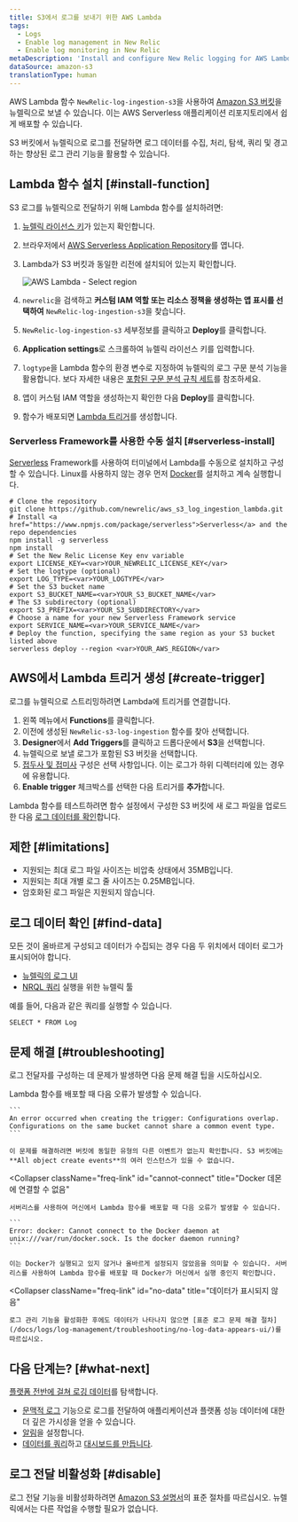 ```yaml
---
title: S3에서 로그를 보내기 위한 AWS Lambda
tags:
  - Logs
  - Enable log management in New Relic
  - Enable log monitoring in New Relic
metaDescription: 'Install and configure New Relic logging for AWS Lambda with S3, so you can use enhanced log management capabilities.'
dataSource: amazon-s3
translationType: human
---
```



AWS Lambda 함수 `NewRelic-log-ingestion-s3`을 사용하여 [Amazon S3 버킷](https://aws.amazon.com/s3/)을 뉴렐릭으로 보낼 수 있습니다. 이는 AWS Serverless 애플리케이션 리포지토리에서 쉽게 배포할 수 있습니다.

S3 버킷에서 뉴렐릭으로 로그를 전달하면 로그 데이터를 수집, 처리, 탐색, 쿼리 및 경고하는 향상된 로그 관리 기능을 활용할 수 있습니다.

## Lambda 함수 설치 [#install-function]

S3 로그를 뉴렐릭으로 전달하기 위해 Lambda 함수를 설치하려면:

1. [뉴렐릭 라이선스 키](/docs/accounts/install-new-relic/account-setup/license-key)가 있는지 확인합니다.

2. 브라우저에서 [AWS Serverless Application Repository](https://serverlessrepo.aws.amazon.com/applications)를 엽니다.

3. Lambda가 S3 버킷과 동일한 리전에 설치되어 있는지 확인합니다.

   <img title="AWS Lambda - Select region" alt="AWS Lambda - Select region" src={serverlessAWSLambdaSelectRegion}/>

4. `newrelic`을 검색하고 **커스텀 IAM 역할 또는 리소스 정책을 생성하는 앱 표시를 선택하여** `NewRelic-log-ingestion-s3`을 찾습니다.

5. `NewRelic-log-ingestion-s3` 세부정보를 클릭하고 **Deploy**를 클릭합니다.

6. **Application settings**로 스크롤하여 뉴렐릭 라이선스 키를 입력합니다.

7. `logtype`을 Lambda 함수의 환경 변수로 지정하여 뉴렐릭의 로그 구문 분석 기능을 활용합니다. 보다 자세한 내용은 [포함된 구문 분석 규칙 세트](/docs/logs/new-relic-logs/ui-data/new-relic-logs-parsing-built-rules-custom-parsing#built-in-rules)를 참조하세요.

8. 앱이 커스텀 IAM 역할을 생성하는지 확인한 다음 **Deploy**를 클릭합니다.

9. 함수가 배포되면 [Lambda 트리거](#create-trigger)를 생성합니다.

### Serverless Framework를 사용한 수동 설치 [#serverless-install]

[Serverless](https://www.npmjs.com/package/serverless) Framework를 사용하여 터미널에서 Lambda를 수동으로 설치하고 구성할 수 있습니다. Linux를 사용하지 않는 경우 먼저 [Docker](https://docs.docker.com/get-docker/)를 설치하고 계속 실행합니다.

```
# Clone the repository
git clone https://github.com/newrelic/aws_s3_log_ingestion_lambda.git
# Install <a href="https://www.npmjs.com/package/serverless">Serverless</a> and the repo dependencies
npm install -g serverless
npm install
# Set the New Relic License Key env variable
export LICENSE_KEY=<var>YOUR_NEWRELIC_LICENSE_KEY</var>
# Set the logtype (optional)
export LOG_TYPE=<var>YOUR_LOGTYPE</var>
# Set the S3 bucket name
export S3_BUCKET_NAME=<var>YOUR_S3_BUCKET_NAME</var>
# The S3 subdirectory (optional)
export S3_PREFIX=<var>YOUR_S3_SUBDIRECTORY</var>
# Choose a name for your new Serverless Framework service
export SERVICE_NAME=<var>YOUR_SERVICE_NAME</var>
# Deploy the function, specifying the same region as your S3 bucket listed above
serverless deploy --region <var>YOUR_AWS_REGION</var>
```

## AWS에서 Lambda 트리거 생성 [#create-trigger]

로그를 뉴렐릭으로 스트리밍하려면 Lambda에 트리거를 연결합니다.

1. 왼쪽 메뉴에서 **Functions**를 클릭합니다.
2. 이전에 생성된 `NewRelic-s3-log-ingestion` 함수를 찾아 선택합니다.
3. **Designer**에서 **Add Triggers**를 클릭하고 드롭다운에서 **S3**을 선택합니다.
4. 뉴렐릭으로 보낼 로그가 포함된 S3 버킷을 선택합니다.
5. [접두사 및 접미사](https://aws.amazon.com/blogs/compute/amazon-s3-adds-prefix-and-suffix-filters-for-lambda-function-triggering/) 구성은 선택 사항입니다. 이는 로그가 하위 디렉터리에 있는 경우에 유용합니다.
6. **Enable trigger** 체크박스를 선택한 다음 트리거를 **추가**합니다.

Lambda 함수를 테스트하려면 함수 설정에서 구성한 S3 버킷에 새 로그 파일을 업로드한 다음 [로그 데이터를 확인](#find-data)합니다.

<InstallFeedback/>

## 제한 [#limitations]

* 지원되는 최대 로그 파일 사이즈는 비압축 상태에서 35MB입니다.
* 지원되는 최대 개별 로그 줄 사이즈는 0.25MB입니다.
* 암호화된 로그 파일은 지원되지 않습니다.

## 로그 데이터 확인 [#find-data]

모든 것이 올바르게 구성되고 데이터가 수집되는 경우 다음 두 위치에서 데이터 로그가 표시되어야 합니다.

* [뉴렐릭의 로그 UI](https://one.newrelic.com/launcher/logger.log-launcher)
* [NRQL 쿼리](/docs/chart-builder/use-chart-builder/choose-data/use-advanced-nrql-mode-specify-data) 실행을 위한 뉴렐릭 툴

예를 들어, 다음과 같은 쿼리를 실행할 수 있습니다.

```
SELECT * FROM Log
```

## 문제 해결 [#troubleshooting]

로그 전달자를 구성하는 데 문제가 발생하면 다음 문제 해결 팁을 시도하십시오.

<CollapserGroup>
  <Collapser
    className="freq-link"
    id="config-overlap"
    title="구성 중복"
  >
    Lambda 함수를 배포할 때 다음 오류가 발생할 수 있습니다.

    ```
    An error occurred when creating the trigger: Configurations overlap. Configurations on the same bucket cannot share a common event type.
    ```

    이 문제를 해결하려면 버킷에 동일한 유형의 다른 이벤트가 없는지 확인합니다. S3 버킷에는 **All object create events**의 여러 인스턴스가 있을 수 없습니다.
  </Collapser>

  <Collapser
    className="freq-link"
    id="cannot-connect"
    title="Docker 데몬에 연결할 수 없음"
  >
    서버리스를 사용하여 머신에서 Lambda 함수를 배포할 때 다음 오류가 발생할 수 있습니다.

    ```
    Error: docker: Cannot connect to the Docker daemon at unix:///var/run/docker.sock. Is the docker daemon running?
    ```

    이는 Docker가 실행되고 있지 않거나 올바르게 설정되지 않았음을 의미할 수 있습니다. 서버리스를 사용하여 Lambda 함수를 배포할 때 Docker가 머신에서 실행 중인지 확인합니다.
  </Collapser>

  <Collapser
    className="freq-link"
    id="no-data"
    title="데이터가 표시되지 않음"
  >
    로그 관리 기능을 활성화한 후에도 데이터가 나타나지 않으면 [표준 로그 문제 해결 절차](/docs/logs/log-management/troubleshooting/no-log-data-appears-ui/)를 따르십시오.
  </Collapser>
</CollapserGroup>

## 다음 단계는? [#what-next]

[플랫폼 전반에 걸쳐 로깅 데이터](/docs/logs/log-management/ui-data/use-logs-ui/)를 탐색합니다.

* [문맥적 로그](/docs/logs/enable-log-management-new-relic/configure-logs-context/configure-logs-context-apm-agents/) 기능으로 로그를 전달하여 애플리케이션과 플랫폼 성능 데이터에 대한 더 깊은 가시성을 얻을 수 있습니다.
* [알림](/docs/alerts-applied-intelligence/new-relic-alerts/alert-conditions/create-alert-conditions/)을 설정합니다.
* [데이터를 쿼리](/docs/query-your-data/explore-query-data/get-started/introduction-querying-new-relic-data/)하고 [대시보드를 만듭니다](/docs/query-your-data/explore-query-data/dashboards/introduction-dashboards/).

## 로그 전달 비활성화 [#disable]

로그 전달 기능을 비활성화하려면 [Amazon S3 설명서](https://aws.amazon.com/s3/)의 표준 절차를 따르십시오. 뉴렐릭에서는 다른 작업을 수행할 필요가 없습니다.